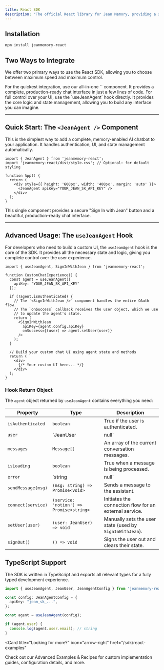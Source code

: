 ```yaml
---
title: React SDK
description: "The official React library for Jean Memory, providing a simple and powerful way to integrate a personalized AI chat experience."
---
```



## Installation

```bash
npm install jeanmemory-react
```

## Two Ways to Integrate

We offer two primary ways to use the React SDK, allowing you to choose between maximum speed and maximum control.

<CardGroup cols={2}>
  <Card
    title="1. The UI Component (Fastest)"
    icon="rocket"
    href="#quick-start-the-jeanagent-component"
  >
    For the quickest integration, use our all-in-one `<JeanAgent />` component. It provides a complete, production-ready chat interface in just a few lines of code.
  </Card>
  <Card
    title="2. The Core Hook (Most Flexible)"
    icon="layer-group"
    href="#advanced-usage-the-usejeanagent-hook"
  >
    For full control over your UI, use the `useJeanAgent` hook directly. It provides the core logic and state management, allowing you to build any interface you can imagine.
  </Card>
</CardGroup>

---

## Quick Start: The `<JeanAgent />` Component

This is the simplest way to add a complete, memory-enabled AI chatbot to your application. It handles authentication, UI, and state management automatically.

```tsx {{ title: 'src/App.tsx' }}
import { JeanAgent } from 'jeanmemory-react';
import 'jeanmemory-react/dist/style.css'; // Optional: for default styling

function App() {
  return (
    <div style={{ height: '600px', width: '400px', margin: 'auto' }}>
      <JeanAgent apiKey="YOUR_JEAN_SK_API_KEY" />
    </div>
  );
}
```

This single component provides a secure "Sign In with Jean" button and a beautiful, production-ready chat interface.

---

## Advanced Usage: The `useJeanAgent` Hook

For developers who need to build a custom UI, the `useJeanAgent` hook is the core of the SDK. It provides all the necessary state and logic, giving you complete control over the user experience.

```tsx {{ title: 'src/MyCustomChat.tsx' }}
import { useJeanAgent, SignInWithJean } from 'jeanmemory-react';

function CustomChatExperience() {
  const agent = useJeanAgent({
    apiKey: "YOUR_JEAN_SK_API_KEY"
  });

  if (!agent.isAuthenticated) {
    // The `<SignInWithJean />` component handles the entire OAuth flow.
    // The `onSuccess` callback receives the user object, which we use
    // to update the agent's state.
    return (
      <SignInWithJean
        apiKey={agent.config.apiKey}
        onSuccess={(user) => agent.setUser(user)}
      />
    );
  }

  // Build your custom chat UI using agent state and methods
  return (
    <div>
      {/* Your custom UI here... */}
    </div>
  );
}
```

### Hook Return Object

The `agent` object returned by `useJeanAgent` contains everything you need:

| Property                | Type                                     | Description                                                 |
| ----------------------- | ---------------------------------------- | ----------------------------------------------------------- |
| `isAuthenticated`       | `boolean`                                | True if the user is authenticated.                          |
| `user`                  | `JeanUser | null`                        | The authenticated user object.                              |
| `messages`              | `Message[]`                              | An array of the current conversation messages.              |
| `isLoading`             | `boolean`                                | True when a message is being processed.                     |
| `error`                 | `string | null`                         | Any error messages from the API.                            |
| `sendMessage(msg)`      | `(msg: string) => Promise<void>`         | Sends a message to the assistant.                           |
| `connect(service)`      | `(service: 'notion') => Promise<string>` | Initiates the connection flow for an external service.      |
| `setUser(user)`         | `(user: JeanUser) => void`               | Manually sets the user state (used by `SignInWithJean`).    |
| `signOut()`             | `() => void`                             | Signs the user out and clears their state.                  |

## TypeScript Support

The SDK is written in TypeScript and exports all relevant types for a fully typed development experience.

```typescript
import { useJeanAgent, JeanUser, JeanAgentConfig } from 'jeanmemory-react';

const config: JeanAgentConfig = {
  apiKey: "jean_sk_...",
};

const agent = useJeanAgent(config);

if (agent.user) {
  console.log(agent.user.email); // string
}
```

<Card
  title="Looking for more?"
  icon="arrow-right"
  href="/sdk/react-examples"
>
  Check out our Advanced Examples & Recipes for custom implementation guides, configuration details, and more.
</Card>